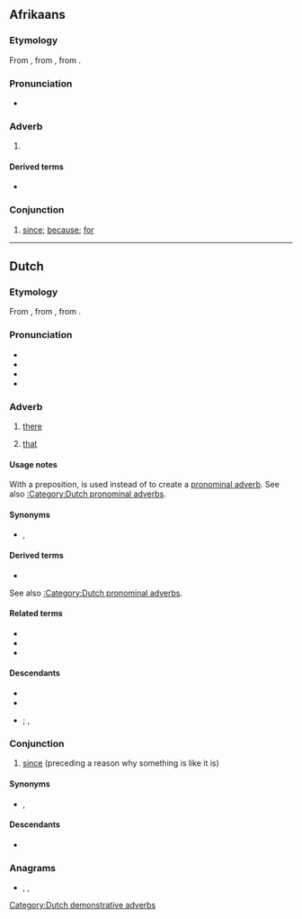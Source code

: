 {{also|dår|dåar}}
==Afrikaans==

===Etymology===
From {{inh|af|nl|daar}}, from {{inh|af|odt|thār}}, from {{inh|af|gem-pro|*þar}}.

===Pronunciation===
* {{IPA|af|/dɑːr/}}

===Adverb===
{{head|af|adverb}}

# {{l|en|there}}

====Derived terms====
* {{l|af|daardie}}

===Conjunction===
{{head|af|conjunction}}

# [[since]]; [[because]]; [[for]]

----

==Dutch==

===Etymology===
{{dercat|nl|gem-pro|inh=1}}
From {{inh|nl|dum|dâer}}, from {{inh|nl|odt|thār}}, from {{inh|nl|gmw-pro|*þār}}.

===Pronunciation===
* {{IPA|nl|/daːr/}}
* {{audio|nl|Nl-daar.ogg|audio}}
* {{hyphenation|nl|daar}}
* {{rhymes|nl|aːr}}

===Adverb===
{{nl-adv}}

# [[there]]
# {{lb|nl|with a preposition}} [[that]]

====Usage notes====
With a preposition, {{m|nl||daar}} is used instead of {{m|nl|dat}} to create a [[pronominal adverb]]. See also [[:Category:Dutch pronominal adverbs]].

====Synonyms====
* {{l|nl|ginds}}, {{l|nl|ginder}}

====Derived terms====
* {{l|nl|hier en daar}}
See also [[:Category:Dutch pronominal adverbs]].

====Related terms====
* {{l|nl|hier}}
* {{l|nl|er}}
* {{l|nl|waar}}

====Descendants====
* {{desc|af|daar}}
* {{desc|brc|da}}
* {{desc|srn||*dra|bor=1}}; {{desc|srn|drape|der=1|nolb=1}}, {{l|srn|dape}}

===Conjunction===
{{head|nl|conjunction}}

# [[since]] (preceding a reason why something is like it is)
#: {{ux|nl|'''Daar''' ze geen zin heeft, komt ze niet|Since she doesn't feel like it, she won't come}}

====Synonyms====
* {{l|nl|aangezien}}, {{l|nl|omdat}}

====Descendants====
* {{desc|af|daar}}

===Anagrams===
* {{l|nl|Aard}}, {{l|nl|aard}}, {{l|nl|raad}}

[[Category:Dutch demonstrative adverbs]]